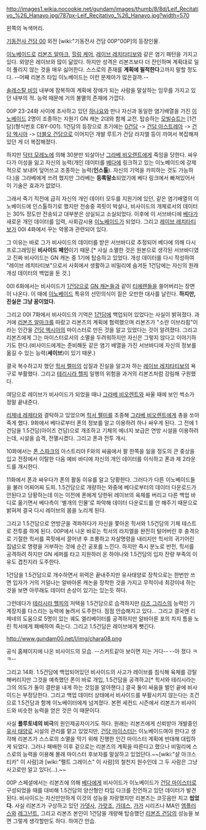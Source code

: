 http://images1.wikia.nocookie.net/gundam/images/thumb/8/8d/Leif_Recitativo_%26_Hanayo.jpg/787px-Leif_Recitativo_%26_Hanayo.jpg?width=570

왼쪽의 녹색머리.

[[기동전사 건담 00]] 외전 [wiki:"기동전사 건담 00P"00P]의 등장인물.

[[이노베이드]]로 [[리본즈 알마크]], [[힐링 케어]], [[레이브 레치타티보]]와 같은 염기 패턴을 가지고 있다. 외양은 레이브와 많이 닮았다. 하지만 성격은 리본즈보다 더 잔인하며 계획대로 일이 풀리지 않는 것을 매우 싫어한다. 스스로의 존재를 '''계획에 필적한다'''고까지 말할 정도다. --어째 리본즈 타입 이노베이드는 이런 문제아가 많은걸까.--

[[솔레스탈 비잉]] 내부에 잠복하여 계획에 장애가 되는 사람을 말살하는 임무를 가지고 있던 내부의 적. 능력 때문에 거의 불멸의 존재에 가깝다.

00P 23-24화 사이에 조사하고 있던 [[하나요]]와 만나 자신과 동일한 염기배열을 가진 [[이노베이드]] 2명이 조종하는 지원기 GN 캐논 2대와 함께 교전. 탑승하는 [[모빌슈트]]는 [1건담](형식번호 CBY-001). 1건담의 등장으로 초기에는 [[0건담]] -> [[건담 아스트레아]] -> [[건담 엑시아]] -> [[더블오 건담]]으로 이어지던 개발 루트가 건담 라지엘 등이 끼여서 복잡해져 있던 게 더 복잡해졌다.

하지만 [[닥터 모레노]]에 의해 30분만 되살아난 [[그라베 비오렌트]]에게 죽임을 당한다. 싸우다가 이성을 잃고 자신의 능력(개인 데이터를 [[베다]]에 링크하고 있는 이노베이드에 강제적으로 보내어 덮어쓰고 조종하는 능력('''인스톨'''). 자신의 기억을 카피하는 것도 가능하다.)을 그라베에게 쓰려 했지만 그라베는 '''등록말소'''되었기에 베다 링크에서 빠져있어서 이 기술은 효과가 없었다. 

그래서 죽기 직전에 급히 자신의 개인 데이터 모두를 지원기에 있던, 같은 염기배열의 이노베이드에 인스톨하기로 했지만 전송중 콕핏이 박살나, 비사이드의 개체로서의 데이터는 30% 정도만 전송되고 대부분은 상실되고 소실되었다. 이후에 이 서브바디에 [[베다]]가 새로운 개인 데이터를 입력, 사회감시용 [[이노베이드]]가 되었다. 그리고 [[레이브 레치타티보]]가 00I 4화에서 꾸는 악몽과 관련되어 있다.

그 이유는 바로 그가 비사이드의 데이터를 받은 서브바디로 추정되어 베다에 의해 다시 프로그래밍된 '''비사이드 페인'''이기 때문.[* 사실 소멸한 것은 원본으로 생각된 서브바디였고 진짜 비사이드는 GN 캐논 중 1기에 탑승하고 있었다. 개성 데이터를 다시 작성하여 "레이브 레치타티보"으로서 사회에서 생활하고 비밀리에 숨겨둔 1건담에는 자신의 원래 개성 데이터의 백업을 둔 것.]

00I 6화에서는 비사이드가 [[1건담]]으로 [[GN 캐논]]들과 같이 [[티에렌]]들을 쓸어버리는 장면이 나온다. 이 때에 [[이노베이드]] 특유의 선민의식이 짙은 오만한 대사를 날린다. '''하지만, 진실은 그냥 꿈이었다.'''

그리고 00I 7화에서 비사이드의 기억은 [[1건담]]에 백업되어 있었다는 사실이 밝혀졌다. 과거에 [[리본즈 알마크]]를 따랐고 리본즈의 계획에 협력했으며 리본즈가 "소란 이브라힘"이라는 인간을 [[건담 엑시아]]의 마이스터로 만든 것을 알고 있었다는 것이 알려졌다. 그리고 리본즈에게 그는 마이스터로서의 소멸을 두려워하지만 자신은 그렇지 않다고 이야기하기도 한다.(비사이드에게는 준비해둔 같은 염기 배열을 가진 서브바디에 자신의 정보를 옮길 수 있는 능력('''세이브''')이 있기 때문.) 

결국 복수하고자 했던 [[힉서 펠미]]의 삽질과 진실을 알고자 하는 [[레이브 레치타티보]]의 욕구로 부활했다. 그리고 [[테리시라 헬피]] 일행의 위험을 과거의 리본즈처럼 강림해 구원했다.

여담으로 레이브가 비사이드가 되었을 때나 [[그라베 비오렌트]]와 싸울 때에 보인 썩소가 정말 끝내준다.

[[리제네 레제타]]와 결탁하고 있었으며 [[힉서 펠미]]를 조종해 [[그라베 비오렌트]]에게 총을 쏘아 죽게 했다. 9화에서 베다로부터 폰의 정보를 알고 이용하려 하나 싸우게 된다. 그 전에 1건담을 1.5건담(아이즈 건담)으로 개조하고 기체의 에너지 보급은 연방 시설을 이용하려는데, 시설을 습격, 전멸시켰다. 그리고 폰과 전투 개시.

10화에서는 [[폰 스파크]]의 아스트리아 F와의 싸움에서 팔 한쪽을 잃을 정도의 큰 중상을 입고 전장에서 이탈한 다음 예비 바디에 자신의 개인 데이터를 이식하고 폰과 제 2라운드를 개시한다.

11화에서 폰과 싸우다가 폰의 활동 이유를 알고 당황한다. 그러다가 다른 이노베이드들을 불러 어찌어찌 도피. 1.5건담으로 개량하는 와중에 베다로부터의 데이터 다운로드가 안된다고 당황하는데 이는 이전에 폰에게 당한뒤 레이브의 육체를 버리고 다른 백업 바디로 옮기면서 베다측이 '별개의 인물'로 파악해 데이터 다운로드를 안 해주기 때문으로 밝혀져 결국 다시 레이브의 몸을 노리게 된다.

그리고 1.5건담으로 연방군을 격파하다가 자신을 쫓아온 힉서와 1.5건담의 기체 테스트로 전투를 하게 된다. 00P에서 나온 바로는 힉서의 라지엘을 완전히 털어버린 후 충격으로 기절한 힉서를 콕핏에서 끌어낸 후 조롱하고 자살명령을 내리지만 힉서의 귀기어린 집념으로 명령을 거부하는 것에 순간 공포를 느낀다. 하지만 즉시 분노로 반전, 힉서를 공격하려 하지만 GN 세퍼를 타고 지원하러 온 하야나와 1.5건담의 입자 잔량 부족의 이유도 겹친지라 도주한다.

1건담을 1.5건담으로 개수하면서 위력은 끝내주지만 유사태양로 장착으로는 한번만 쓰면 입자가 거의 거덜나는 알바아론 캐논을 장착한 것을 가지고 무적이네 최강이네 하는 것을 보면 아무래도 데이터 손상이 있기는 있는듯 하다.

그런데다가 [[테리시라 헬피]]의 저택을 1.5건담으로 습격하지만 [[라즈 그리스]]의 능력인 기계장치를 다스리는 능력에 눌려서 도주한다. 점점 안습해지고 있다... 그리고 결국엔 리제네의 도움으로 5명이 있는 궤도 엘리베이터를 공격하지만 알바아론 포의 차지 틈을 노린 힉서에게 패배하여 죽는다. 그리고 1.5건담은 레이브에게 뺏긴다.

http://www.gundam00.net/I/img/chara08.png

공식 홈페이지에 나온 비사이드의 모습. --스커트같아 보이면 지는 거다-- --아 졌다 ㅋㅋ--

그리고 14화. 1.5건담에 백업되어있던 비사이드의 사고가 레이브를 침식해 육체를 강탈해버리지만 그것을 예측했던 폰이 바로 개입, 1.5건담을 공격하고[* 힉서와 테리시라는 그의 의도가 둘이 결판을 내게 하는 것임을 알아챈다.] 결국 둘이 싸움을 벌인 끝에 비사이드는 부정당한다. 그리고 백업 데이터 상태에서 비사이드를 부활시키지 않는다는 조건으로 1.5건담과 함께 이노베이터에게 넘겨졌다. 본편 세컨드 시즌에서 리본즈가 비사이드와 비슷한 능력을 얻은 것은 이 때문이다. 

사실 '''플루토네의 비극'''의 원인제공자이기도 하다. 원래는 리본즈에게 신뢰받아 개발중인 [[유사 태양로]] 시설의 관리를 맡고 있었지만, [[건담 마이스터]]는 이노베이드여야 한다고 생각해 리본즈가 스스로의 소멸을 막기 위해 진행한 인간 마이스터 계획에 반대해 대립하게 되었다. 그러나 패배한 이후 겉으로는 리본즈의 계획을 따른다고 했으나 비밀리에 스스로의 능력을 이용해 몰래 마이스터 후보자를 말살하고 있었단다.~~[wiki:"샬 아크스티카" 이 사람]과 [wiki:"펠트 그레이스" 이 사람]의 철천지 원수인데 그 두 사람은 그냥 사고로만 알고 있다(...).~~

00P 스페셜에서는 리본즈에 의해 [[베다]]에게 비사이드가 이노베이드가 [[건담 마이스터]]로 구성되었을 때를 대비해 1.5건담의 양산형인 타입 다크를 진언하고 있던 데이터가 발견된다. 비사이드는 자신만만하게 이것의 성능을 자랑했지만 리본즈는 코웃음만 치고 '''씹었다.''' 사실 리본즈가 구상하고 있던 [[가뎃사]], [[가랏조]], [[가데스]], [[가가]] 시리즈나 MA인 [[엠플러스]]와 [[레그넌트]], 그리고 리본즈 본인이 1건담을 개량해 탑승했던 [[리본즈 건담]]의 성능을 보면 그렇게 생각할만도 하다. 하여간 안습.
